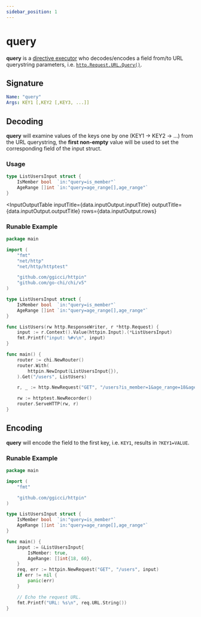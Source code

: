 ```yaml
---
sidebar_position: 1
---
```



# query

**query** is a [directive executor](/advanced/concepts#directive-executor) who decodes/encodes a field from/to URL querystring parameters, i.e. [`http.Request.URL.Query()`](https://pkg.go.dev/net/url#URL.Query).


## Signature

```yaml
Name: "query"
Args: KEY1 [,KEY2 [,KEY3, ...]]
```

## Decoding

**query** will examine values of the keys one by one (KEY1 -> KEY2 -> ...) from the URL querystring, the **first non-empty** value will be used to set the corresponding field of the input struct.

### Usage

```go
type ListUsersInput struct {
	IsMember bool  `in:"query=is_member"`
	AgeRange []int `in:"query=age_range[],age_range"`
}
```

<InputOutputTable
  inputTitle={data.inputOutput.inputTitle}
  outputTitle={data.inputOutput.outputTitle}
  rows={data.inputOutput.rows}
></InputOutputTable>

### Runable Example

<GoPlay>

```go
package main

import (
	"fmt"
	"net/http"
	"net/http/httptest"

	"github.com/ggicci/httpin"
	"github.com/go-chi/chi/v5"
)

type ListUsersInput struct {
	IsMember bool  `in:"query=is_member"`
	AgeRange []int `in:"query=age_range[],age_range"`
}

func ListUsers(rw http.ResponseWriter, r *http.Request) {
	input := r.Context().Value(httpin.Input).(*ListUsersInput)
	fmt.Printf("input: %#v\n", input)
}

func main() {
	router := chi.NewRouter()
	router.With(
		httpin.NewInput(ListUsersInput{}),
	).Get("/users", ListUsers)

	r, _ := http.NewRequest("GET", "/users?is_member=1&age_range=18&age_range=60", nil)

	rw := httptest.NewRecorder()
	router.ServeHTTP(rw, r)
}
```

</GoPlay>


## Encoding

**query** will encode the field to the first key, i.e. `KEY1`, results in `?KEY1=VALUE`.


### Runable Example

<GoPlay>

```go
package main

import (
	"fmt"

	"github.com/ggicci/httpin"
)

type ListUsersInput struct {
	IsMember bool  `in:"query=is_member"`
	AgeRange []int `in:"query=age_range[],age_range"`
}

func main() {
	input := &ListUsersInput{
		IsMember: true,
		AgeRange: []int{18, 60},
	}
	req, err := httpin.NewRequest("GET", "/users", input)
	if err != nil {
		panic(err)
	}

	// Echo the request URL.
	fmt.Printf("URL: %s\n", req.URL.String())
}
```

</GoPlay>